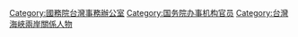 [[Category:國務院台灣事務辦公室|Category:國務院台灣事務辦公室]]
[[Category:国务院办事机构官员|Category:国务院办事机构官员]]
[[Category:台灣海峽兩岸關係人物|Category:台灣海峽兩岸關係人物]]